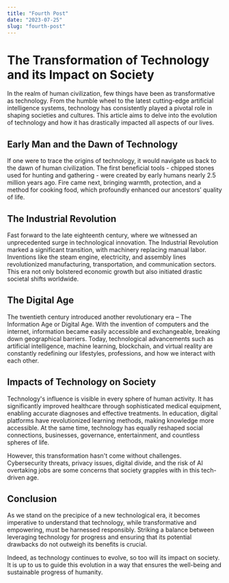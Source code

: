 ```yaml
---
title: "Fourth Post"
date: "2023-07-25"
slug: "fourth-post"
---
```


# The Transformation of Technology and its Impact on Society

In the realm of human civilization, few things have been as transformative as technology. From the humble wheel to the latest cutting-edge artificial intelligence systems, technology has consistently played a pivotal role in shaping societies and cultures. This article aims to delve into the evolution of technology and how it has drastically impacted all aspects of our lives.

## Early Man and the Dawn of Technology

If one were to trace the origins of technology, it would navigate us back to the dawn of human civilization. The first beneficial tools - chipped stones used for hunting and gathering - were created by early humans nearly 2.5 million years ago. Fire came next, bringing warmth, protection, and a method for cooking food, which profoundly enhanced our ancestors’ quality of life.

## The Industrial Revolution

Fast forward to the late eighteenth century, where we witnessed an unprecedented surge in technological innovation. The Industrial Revolution marked a significant transition, with machinery replacing manual labor. Inventions like the steam engine, electricity, and assembly lines revolutionized manufacturing, transportation, and communication sectors. This era not only bolstered economic growth but also initiated drastic societal shifts worldwide.

## The Digital Age

The twentieth century introduced another revolutionary era – The Information Age or Digital Age. With the invention of computers and the internet, information became easily accessible and exchangeable, breaking down geographical barriers. Today, technological advancements such as artificial intelligence, machine learning, blockchain, and virtual reality are constantly redefining our lifestyles, professions, and how we interact with each other.

## Impacts of Technology on Society

Technology's influence is visible in every sphere of human activity. It has significantly improved healthcare through sophisticated medical equipment, enabling accurate diagnoses and effective treatments. In education, digital platforms have revolutionized learning methods, making knowledge more accessible. At the same time, technology has equally reshaped social connections, businesses, governance, entertainment, and countless spheres of life.

However, this transformation hasn't come without challenges. Cybersecurity threats, privacy issues, digital divide, and the risk of AI overtaking jobs are some concerns that society grapples with in this tech-driven age.

## Conclusion

As we stand on the precipice of a new technological era, it becomes imperative to understand that technology, while transformative and empowering, must be harnessed responsibly. Striking a balance between leveraging technology for progress and ensuring that its potential drawbacks do not outweigh its benefits is crucial.

Indeed, as technology continues to evolve, so too will its impact on society. It is up to us to guide this evolution in a way that ensures the well-being and sustainable progress of humanity.